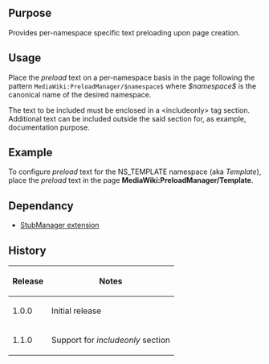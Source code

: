 {{Extension
|name        = PreloadManager
|status      = beta
|type        = parser
|author      = [[user:jldupont|Jean-Lou Dupont]]
|image       =
|version     = 1.1.0
|update      =
|mediawiki   = 1.11
|download    = [http://mediawiki.googlecode.com/svn/trunk/extensions/PreloadManager/ SVN]
|readme      =
|changelog   = See SVN ($Id$)
|description = 
|parameters  =
|rights      =
|example     =
}}
== Purpose ==   
Provides per-namespace specific text preloading upon page creation.

== Usage ==
Place the ''preload'' text on a per-namespace basis in the page following the pattern <code>MediaWiki:PreloadManager/$namespace$</code> where ''$namespace$'' is the canonical name of the desired namespace.

The text to be included must be enclosed in a <nowiki><includeonly></nowiki> tag section. Additional text can be included outside the said section for, as example, documentation purpose.

== Example ==
To configure ''preload'' text for the NS_TEMPLATE namespace (aka ''Template''), place the ''preload'' text in the page '''MediaWiki:PreloadManager/Template'''.

== Dependancy ==
* [[Extension:StubManager|StubManager extension]]

{{Pear|PreloadManager}}

== History ==
{|border=1
! Release !! Notes
|-
| 1.0.0 || Initial release
|-
| 1.1.0 || Support for ''includeonly'' section
|}
